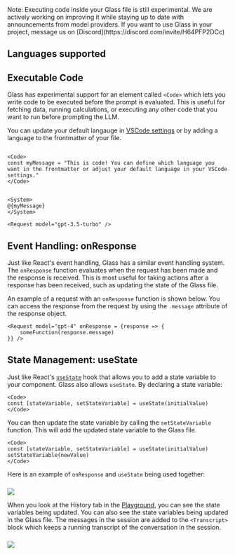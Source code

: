 
<Callout type="info">
  Note: Executing code inside your Glass file is still experimental. We are actively working on improving it while
  staying up to date with announcements from model providers. If you want to use Glass in your project, message us on
  [Discord](https://discord.com/invite/H64PFP2DCc)
</Callout>

## Languages supported

<Cards children={languages} />

## Executable Code

Glass has experimental support for an element called `<Code>` which lets you write code to be executed before the prompt is evaluated. This is useful for fetching data, running calculations, or executing any other code that you want to run before prompting the LLM.

You can update your default langauge in [VSCode settings](/vscode) or by adding a language to the frontmatter of your file.

```glass copy filename="example.glass"

<Code>
const myMessage = "This is code! You can define which language you want in the frontmatter or adjust your default language in your VSCode settings."
</Code>


<System>
@{myMessage}
</System>

<Request model="gpt-3.5-turbo" />
```

## Event Handling: onResponse

Just like React's event handling, Glass has a similar event handling system. The `onResponse` function evaluates when the request has been made and the response is received. This is most useful for taking actions after a response has been received, such as updating the state of the Glass file.

An example of a request with an `onResponse` function is shown below. You can access the response from the request by using the `.message` attribute of the response object.

```glass copy filename="example.glass"
<Request model="gpt-4" onResponse = {response => {
    someFunction(response.message)
}} />
```

## State Management: useState

Just like React's [`useState`](https://react.dev/reference/react/useState) hook that allows you to add a state variable to your component. Glass also allows `useState`. By declaring a state variable:

```glass copy filename="example.glass"
<Code>
const [stateVariable, setStateVariable] = useState(initialValue)
</Code>
```

You can then update the state variable by calling the `setStateVariable` function. This will add the updated state variable to the Glass file.

```glass copy filename="example.glass"
<Code>
const [stateVariable, setStateVariable] = useState(initialValue)
setStateVariable(newValue)
</Code>
```

Here is an example of `onResponse` and `useState` being used together:

###

<Image src="/screenshots/events_state.png" width={750} height={750} />

When you look at the History tab in the [Playground](/playground), you can see the state variables being updated. You can also see the state variables being updated in the Glass file. The messages in the session are added to the `<Transcript>` block which keeps a running transcript of the conversation in the session.

###

<Image src="/screenshots/events_state_transcript.png" width={750} height={750} />
